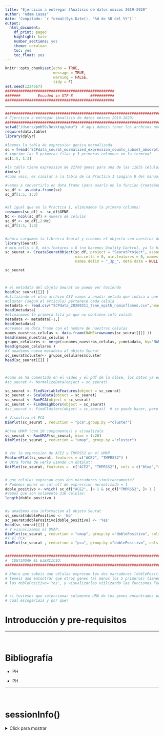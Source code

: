 ```yaml
---
title: "Ejercicio a entregar (Analisis de datos ómicos 2019-2020"
author: "Adam Casas"
date: 'Compilado: `r format(Sys.Date(), "%d de %B del %Y")`'
output: 
  html_document:
    df_print: paged
    highlight: kate
    number_sections: yes
    theme: cerulean
    toc: yes
    toc_float: yes
---
```


```r
knitr::opts_chunk$set(echo = TRUE,
                      message = TRUE,
                      warning = FALSE,
                      tidy = F)
set.seed(1234567)
##################################################
#######        Encoded in UTF-8        ###########
##################################################
```

***


```r
#################################################################################### 
# Ejercicio a entregar (Analisis de datos omicos 2019-2020)
#####################################################################################
setwd("/Users/pmb59/Desktop/umu")  # aqui debeis tener los archivos necesarios (los dos .csv)
require(data.table)
library(dplyr)

#leemos la tabla de expression genica normalizada 
sc = fread('SCPdata_seurat_normalized_expression_counts_subset_absorptiveAndCryptentero.csv')
# imprime las 5 primeras filas y 3 primeras columnas en la terminal
sc[1:5, 1:3]

#la tabla tiene expression de 22700 genes para una de las 11855 celulas
dim(sc)
#como veis, es similar a la tabla de la Practica 1 (pagina 8 del manual de practicas)

#vamos a convertirlo en data.frame (para usarlo en la funcion CreateSeuratObject)
sc_df <- as.data.frame(sc)
sc_df[1:5, 1:3]


#al igual que en la Practica 1, eliminamos la primera columna:
rownames(sc_df) <- sc_df$GENE
Nc <- ncol(sc_df) # numero de celulas
sc_df <- sc_df[,2:Nc]
sc_df[1:5, 1:3]


#ahora cargamos la libreria Seurat y creamos el objecto con nuestros datos
library(Seurat)
# min.cells = 0, min.features = 0 (no hacemos Quality-Control, ya lo hicieron los autores)
sc_seurat <- CreateSeuratObject(sc_df, project = "SeuratProject", assay = "RNA",
                                min.cells = 0, min.features = 0, names.field = 1,
                                names.delim = "_3p_", meta.data = NULL)

sc_seurat



# el metadata del objeto Seurat se puede ver haciendo
head(sc_seurat[[]] )
#utilizando el otro archivo CSV vamos a anadir metada que indica a que 
#cluster (segun el articulo) pertenece cada celula
metadata <- read.csv("SCPdata_20200311_tsne_epith_noninflamed.csv",header = TRUE)
head(metadata)
#eliminamos la primera fila ya que no contiene info valida
metadata <- metadata[-1,]
head(metadata)
#creamos un data.frame con el nombre de nuestras celulas
names_nuestras_celulas <- data.frame(NAME=rownames(sc_seurat[[]] ))
head(names_nuestras_celulas )
grupos_celulares <- merge(x=names_nuestras_celulas, y=metadata, by='NAME' , sort=FALSE)
head(grupos_celulares )
#Y anadimos nuevo metadata al objeto Seurat
sc_seurat$cluster<- grupos_celulares$cluster
head(sc_seurat[[]] )



#como se ha comentado en el video y el pdf de la clase, los datos ya estan normalizados. No es necesario hacer:
#sc_seurat <- NormalizeData(object = sc_seurat)

sc_seurat <- FindVariableFeatures(object = sc_seurat)
sc_seurat <- ScaleData(object = sc_seurat)
sc_seurat <- RunPCA(object = sc_seurat)
sc_seurat <- FindNeighbors(object = sc_seurat)
#sc_seurat <- FindClusters(object = sc_seurat)  # se puede hacer, pero no es necesario

# Visualiza el PCA
DimPlot(sc_seurat , reduction = "pca",group.by ="cluster")

#Crea UMAP (con 20 componentes) y visualizalo
sc_seurat <- RunUMAP(sc_seurat, dims = 1:20)
DimPlot(sc_seurat , reduction = "umap", group.by ="cluster")


# Ver la expression de ACE2 y TMPRSS2 en el UMAP
FeaturePlot(sc_seurat, features = c("ACE2", "TMPRSS2") )
# Otra forma de verlo usando un dotplot:
DotPlot(sc_seurat, features =  c("ACE2", "TMPRSS2"), cols = c("blue","red"), dot.scale = 8, group.by = "cluster" ) + RotatedAxis()


# que celulas expresan esos dos marcadores simultaneamente?
# Podemos poner un cut-off de expression normalizada = 1
doble_positivo <- which( sc_df["ACE2", ]> 1 & sc_df["TMPRSS2", ]> 1 )
#Vemos que son solamente 316 celulas:
length(doble_positivo )


#y anadimos esa informacion al objeto Seurat
sc_seurat$doblePositivo <- 'No'
sc_seurat$doblePositivo[doble_positivo] <- 'Yes'
head(sc_seurat[[]] )
# Y visualizamos el UMAP:
DimPlot(sc_seurat , reduction = "umap", group.by ="doblePositivo", cols =c('lightgray','red'))
#Y el PCA:
DimPlot(sc_seurat , reduction = "pca", group.by ="doblePositivo", cols =c('lightgray','red'))


#############################################################################################
#  CONTINUAR EL EJERCICIO:
#############################################################################################

# Ahora que sabeis que células expresan los dos marcadores (doblePositivo='Yes'), y las que no (doblePositivo='No'),
# teneis que encontrar que otros genes (al menos los 5 primeros) tienen co-expression con las celulas en 
# las doblePositivo='Yes', y visualizarlas utilizando las funciones FeaturePlot y DotPlot.


# si tuvieses que seleccionar solamente UNO de los genes encontrados para hacer mas experimentos, 
# cual escogeriais y por que?
```



# Introducción y pre-requisitos








***

<br>

# Bibliografía

* PH

* PH




***

<br>


# sessionInfo()

<details>

<summary> Click para mostrar </summary>

```r
sessionInfo()
```

</details>